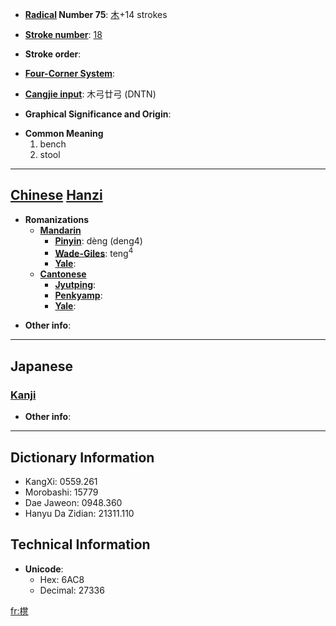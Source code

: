 * '''[[Wiktionary:Chinese radical index| Radical]] Number 75''': [[Wiktionary:Chinese radical index 木|木]]+14 strokes

* '''[[Wiktionary:Chinese total strokes index|Stroke number]]''': [[Wiktionary:Chinese total strokes index 18|18]]

* '''Stroke order''': 

* '''[[Wiktionary:Chinese four corner index|Four-Corner System]]''': 

* '''[[Wiktionary:Chinese Cangjie index|Cangjie input]]''': 木弓廿弓 (DNTN)

* '''Graphical Significance and Origin''': 

* '''Common Meaning'''
*#bench
*# stool


----

== [[Chinese]] [[Hanzi]] ==

* '''Romanizations'''
** '''[[Mandarin]]'''
*** '''[[Pinyin]]''': dèng (deng4)
*** '''[[Wade-Giles]]''': teng<sup>4</sup>
*** '''[[Yale]]''': 
** '''[[Cantonese]]'''
*** '''[[Jyutping]]''':
*** '''[[Penkyamp]]''': 
*** '''[[Yale]]''': 

* '''Other info''': 

----

==Japanese==
===[[Kanji]]===
{{kanji|on readings=[[とう]] (tō)|kun readings=[[こしかけ]] (koshikake)}}

* '''Other info''':  

----

== Dictionary Information ==

* KangXi: 0559.261
* Morobashi: 15779
* Dae Jaweon: 0948.360
* Hanyu Da Zidian: 21311.110

== Technical Information ==

* '''Unicode''':
** Hex: 6AC8
** Decimal: 27336

[[fr:櫈]]